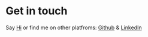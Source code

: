# Get in touch

Say <a href="https://twitter.com/desfleurs13">Hi</a> or find me on other platfroms: <a href="https://github.com/priaaji-seyanegoro">Github</a> & <a href="https://www.linkedin.com/in/pria-aji-setya-negoro-b86806183/">LinkedIn</a> 